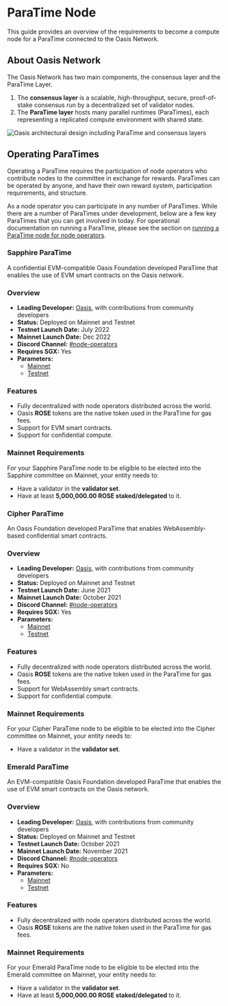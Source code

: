 
# ParaTime Node

This guide provides an overview of the requirements to become a compute node for
a ParaTime connected to the Oasis Network.

## About Oasis Network

The Oasis Network has two main components, the consensus layer and the ParaTime
Layer.

1. The **consensus layer** is a scalable, high-throughput, secure,
   proof-of-stake consensus run by a decentralized set of validator nodes.
2. The **ParaTime layer** hosts many parallel runtimes (ParaTimes), each
   representing a replicated compute environment with shared state.

![Oasis architectural design including ParaTime and consensus layers](../../general/images/architecture/technology_scalability.svg)

## Operating ParaTimes

Operating a ParaTime requires the participation of node operators who
contribute nodes to the committee in exchange for rewards.
ParaTimes can be operated by anyone, and have their own reward system,
participation requirements, and structure.

As a node operator you can participate in any number of ParaTimes.
While there are a number of ParaTimes under development, below are a few key
ParaTimes that you can get involved in today.
For operational documentation on running a ParaTime, please see the section on
[running a ParaTime node for node operators].

[running a ParaTime node for node operators]: ../../node/run-your-node/paratime-node.mdx

<Tabs>
<TabItem value="Sapphire ParaTime">

### Sapphire ParaTime

A confidential EVM-compatible Oasis Foundation developed ParaTime that enables
the use of EVM smart contracts on the Oasis network.

### Overview

* **Leading Developer:** [Oasis], with contributions from
  community developers
* **Status:** Deployed on Mainnet and Testnet
* **Testnet Launch Date:** July 2022
* **Mainnet Launch Date:** Dec 2022
* **Discord Channel:** [#node-operators][connect-with-us]
* **Requires SGX:** Yes
* **Parameters:**
  * [Mainnet](../../node/network/mainnet.md#sapphire)
  * [Testnet](../../node/network/testnet.md#sapphire)

### Features

* Fully decentralized with node operators distributed across the world.
* Oasis **ROSE** tokens are the native token used in the ParaTime for gas fees.
* Support for EVM smart contracts.
* Support for confidential compute.

### Mainnet Requirements

For your Sapphire ParaTime node to be eligible to be elected into the Sapphire
committee on Mainnet, your entity needs to:

- Have a validator in the **validator set**.
- Have at least **5,000,000.00 ROSE staked/delegated** to it.

</TabItem>
<TabItem value="Cipher ParaTime">

### Cipher ParaTime

An Oasis Foundation developed ParaTime that enables WebAssembly-based
confidential smart contracts.

### Overview

* **Leading Developer:** [Oasis], with contributions from
  community developers
* **Status:** Deployed on Mainnet and Testnet
* **Testnet Launch Date:** June 2021
* **Mainnet Launch Date:** October 2021
* **Discord Channel:** [#node-operators][connect-with-us]
* **Requires SGX:** Yes
* **Parameters:**
  * [Mainnet](../../node/network/mainnet.md#cipher)
  * [Testnet](../../node/network/testnet.md#cipher)

### Features

* Fully decentralized with node operators distributed across the world.
* Oasis **ROSE** tokens are the native token used in the ParaTime for gas fees.
* Support for WebAssembly smart contracts.
* Support for confidential compute.

### Mainnet Requirements

For your Cipher ParaTime node to be eligible to be elected into the Cipher
committee on Mainnet, your entity needs to:

- Have a validator in the **validator set**.

</TabItem>
<TabItem value="Emerald ParaTime">

### Emerald ParaTime

An EVM-compatible Oasis Foundation developed ParaTime that enables the use of
EVM smart contracts on the Oasis network.

### Overview

* **Leading Developer:** [Oasis], with contributions from
  community developers
* **Status:** Deployed on Mainnet and Testnet
* **Testnet Launch Date:** October 2021
* **Mainnet Launch Date:** November 2021
* **Discord Channel:** [#node-operators][connect-with-us]
* **Requires SGX:** No
* **Parameters:**
  * [Mainnet](../../node/network/mainnet.md#emerald)
  * [Testnet](../../node/network/testnet.md#emerald)

### Features

* Fully decentralized with node operators distributed across the world.
* Oasis **ROSE** tokens are the native token used in the ParaTime for gas fees.

### Mainnet Requirements

For your Emerald ParaTime node to be eligible to be elected into the Emerald
committee on Mainnet, your entity needs to:

- Have a validator in the **validator set**.
- Have at least **5,000,000.00 ROSE staked/delegated** to it.

</TabItem>
</Tabs>

[Oasis]: http://oasis.net
[connect-with-us]: ../README.md

